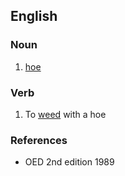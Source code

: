 ==English==

===Noun===
{{en-noun}}

#{{obsolete}} [[hoe]]

===Verb===
{{en-verb|sarcl|ing}}

#{{obsolete}} To [[weed]] with a hoe

===References===
*OED 2nd edition 1989